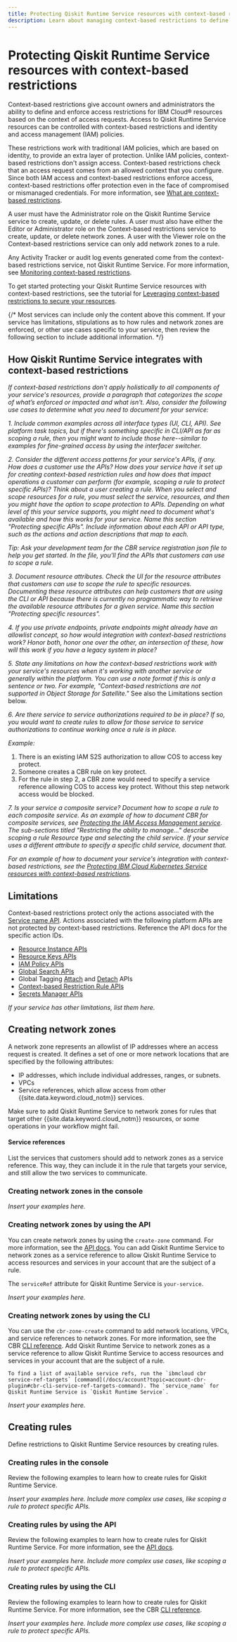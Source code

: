 ```yaml
---
title: Protecting Qiskit Runtime Service resources with context-based restrictions
description: Learn about managing context-based restrictions to define and enforce restrictions on resources. 
---
```


# Protecting Qiskit Runtime Service resources with context-based restrictions

Context-based restrictions give account owners and administrators the ability to define and enforce access restrictions for IBM Cloud&reg; resources based on the context of access requests. Access to Qiskit Runtime Service resources can be controlled with context-based restrictions and identity and access management (IAM) policies.

These restrictions work with traditional IAM policies, which are based on identity, to provide an extra layer of protection. Unlike IAM policies, context-based restrictions don't assign access. Context-based restrictions check that an access request comes from an allowed context that you configure. Since both IAM access and context-based restrictions enforce access, context-based restrictions offer protection even in the face of compromised or mismanaged credentials. For more information, see [What are context-based restrictions](https://cloud.ibm.com/docs/account?topic=account-context-restrictions-whatis).

A user must have the Administrator role on the Qiskit Runtime Service service to create, update, or delete rules. A user must also have either the Editor or Administrator role on the Context-based restrictions service to create, update, or delete network zones. A user with the Viewer role on the Context-based restrictions service can only add network zones to a rule.

Any Activity Tracker or audit log events generated come from the context-based restrictions service, not Qiskit Runtime Service. For more information, see [Monitoring context-based restrictions](https://cloud.ibm.com/docs/account?topic=account-cbr-monitor).

To get started protecting your Qiskit Runtime Service resources with context-based restrictions, see the tutorial for [Leveraging context-based restrictions to secure your resources](https://cloud.ibm.com/docs/account?topic=account-context-restrictions-tutorial).

{/* Most services can include only the content above this comment. If your service has limitations, stipulations as to how rules and network zones are enforced, or other use cases specific to your service, then review the following section to include additional information. */}

## How Qiskit Runtime Service integrates with context-based restrictions

_If context-based restrictions don't apply holistically to all components of your service's resources, provide a paragraph that categorizes the scope of what’s enforced or impacted and what isn't. Also, consider the following use cases to determine what you need to document for your service:_

_1. Include common examples across all interface types (UI, CLI, API). See platform task topics, but if there's something specific in CLI/API as far as scoping a rule, then you might want to include those here--similar to examples for fine-grained access by using the interfacer switcher._

_2. Consider the different access patterns for your service's APIs, if any. How does a customer use the APIs? How does your service have it set up for creating context-based restriction rules and how does that impact operations a customer can perform (for example, scoping a rule to protect specific APIs)? Think about a user creating a rule. When you select and scope resources for a rule, you must select the service, resources, and then you might have the option to scope protection to APIs. Depending on what level of this your service supports, you might need to document what's available and how this works for your service. Name this section "Protecting specific APIs". Include information about each API or API type, such as the actions and action descriptions that map to each._

   _Tip: Ask your development team for the CBR service registration json file to help you get started. In the file, you'll find the APIs that customers can use to scope a rule._

_3. Document resource attributes. Check the UI for the resource attributes that customers can use to scope the rule to specific resources. Documenting these resource attributes can help customers that are using the CLI or API because there is currently no programmatic way to retrieve the available resource attributes for a given service. Name this section "Protecting specific resources"._

_4. If you use private endpoints, private endpoints might already have an allowlist concept, so how would integration with context-based restrictions work? Honor both, honor one over the other, an intersection of these, how will this work if you have a legacy system in place?_

_5. State any limitations on how the context-based restrictions work with your service's resources when it's working with another service or generally within the platform. You can use a note format if this is only a sentence or two. For example, "Context-based restrictions are not supported in Object Storage for Satellite."_ See also the Limitations section below.

_6. Are there service to service authorizations required to be in place? If so, you would want to create rules to allow for those service to service authorizations to continue working once a rule is in place._

   _Example:_
   1. There is an existing IAM S2S authorization to allow COS to access key protect.
   2. Someone creates a CBR rule on key protect.
   3. For the rule in step 2, a CBR zone would need to specify a service reference allowing COS to access key protect. Without this step network access would be blocked.

_7. Is your service a composite service? Document how to scope a rule to each composite service. As an example of how to document CBR for composite services, see [Protecting the IAM Access Management service](https://test.cloud.ibm.com/docs/account?topic=account-iam-services-cbr&interface=ui#cbr-iam-access-management). The sub-sections titled "Restricting the ability to manage..." describe scoping a rule Resource type and selecting the child service. If your service uses a different attribute to specify a specific child service, document that._

_For an example of how to document your service's integration with context-based restrictions, see the [Protecting IBM Cloud Kubernetes Service resources with context-based restrictions](/docs/containers?topic=containers-cbr&interface=api)._

## Limitations

Context-based restrictions protect only the actions associated with the [Service name API](). Actions associated with the following platform APIs are not protected by context-based restrictions. Reference the API docs for the specific action IDs.

- [Resource Instance APIs](/apidocs/resource-controller/resource-controller#list-resource-instances)
- [Resource Keys APIs](/apidocs/resource-controller/resource-controller#list-resource-keys)
- [IAM Policy APIs](/apidocs/iam-policy-management#list-policies)
- [Global Search APIs](/apidocs/search)
- Global Tagging [Attach](/apidocs/tagging#attach-tag) and [Detach](/apidocs/tagging#detach-tag) APIs
- [Context-based Restriction Rule APIs](/apidocs/context-based-restrictions#create-rule)
- [Secrets Manager APIs](/apidocs/secrets-manager)


_If your service has other limitations, list them here._


## Creating network zones

A network zone represents an allowlist of IP addresses where an access request is created. It defines a set of one or more network locations that are specified by the following attributes:

* IP addresses, which include individual addresses, ranges, or subnets.
* VPCs
* Service references, which allow access from other {{site.data.keyword.cloud_notm}} services.

Make sure to add Qiskit Runtime Service to network zones for rules that target other {{site.data.keyword.cloud_notm}} resources, or some operations in your workflow might fail.

#### Service references

List the services that customers should add to network zones as a service reference. This way, they can include it in the rule that targets your service, and still allow the two services to communicate.


### Creating network zones in the console

*Insert your examples here.*

### Creating network zones by using the API

You can create network zones by using the `create-zone` command. For more information, see the [API docs](/apidocs/context-based-restrictions#create-zone). You can add Qiskit Runtime Service to network zones as a service reference to allow Qiskit Runtime Service to access resources and services in your account that are the subject of a rule.

The `serviceRef` attribute for Qiskit Runtime Service is `your-service`.

*Insert your examples here.*

### Creating network zones by using the CLI

You can use the `cbr-zone-create` command to add network locations, VPCs, and service references to network zones. For more information, see the CBR [CLI reference](/docs/account?topic=account-cbr-plugin#cbr-zones-cli). Add Qiskit Runtime Service to network zones as a service reference to allow Qiskit Runtime Service to access resources and services in your account that are the subject of a rule.

    To find a list of available service refs, run the `ibmcloud cbr service-ref-targets` [command](/docs/account?topic=account-cbr-plugin#cbr-cli-service-ref-targets-command). The `service_name` for Qiskit Runtime Service is `Qiskit Runtime Service`.

*Insert your examples here.*

## Creating rules

Define restrictions to Qiskit Runtime Service resources by creating rules.

### Creating rules in the console

Review the following examples to learn how to create rules for Qiskit Runtime Service.

*Insert your examples here. Include more complex use cases, like scoping a rule to protect specific APIs.*

### Creating rules by using the API

Review the following examples to learn how to create rules for Qiskit Runtime Service. For more information, see the [API docs](/apidocs/context-based-restrictions#create-rule).

*Insert your examples here. Include more complex use cases, like scoping a rule to protect specific APIs.*


### Creating rules by using the CLI

Review the following examples to learn how to create rules for Qiskit Runtime Service. For more information, see the CBR [CLI reference](/docs/account?topic=account-cbr-plugin).

*Insert your examples here. Include more complex use cases, like scoping a rule to protect specific APIs.*